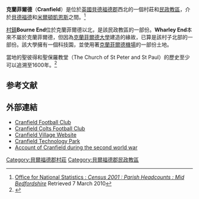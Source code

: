{{infobox UK place
|static_image=[[File:Broad_Green,_Cranfield_-_geograph.org.uk_-_277493.jpg|240px]]
|static_image_caption=村子中央的綠地
|country =                 英格蘭
|latitude=                 52.0699
|longitude=                -0.6081
|official_name=             Cranfield
| population = 4,909
| population_ref = ''(2001)''
|civil_parish= Cranfield
|unitary_england=           [[中貝德福德郡|中貝德福德郡]]
|lieutenancy_england =    [[貝德福德郡|貝德福德郡]]
|region=                  東英格蘭
|constituency_westminster=      [[中貝德福德郡_(英國國會選區)|中貝德福德]]
|post_town=        [[貝德福德|貝德福德]]
|postcode_district =       MK43
|postcode_area=            MK
|dial_code=      01234
|london_distance          = {{convert|52|mi|km|0}}
|os_grid_reference=     SP959425
}}

'''克蘭菲爾德'''（'''Cranfield'''）是位於[[英國|英國]][[貝德福德郡|貝德福德郡]]西北的一個村莊和[[民政教區|民政教區]]，介於[[貝德福德|貝德福德]]和[[米爾頓凱恩斯|米爾頓凱恩斯]]之間。<ref>[http://www.neighbourhood.statistics.gov.uk/dissemination/viewFullDataset.do?instanceSelection=03070&productId=779&$ph=60_61&datasetInstanceId=3070&startColumn=1&numberOfColumns=8&containerAreaId=790320 Office for National Statistics : ''Census 2001 : Parish Headcounts : Mid Bedfordshire''] {{Wayback|url=http://www.neighbourhood.statistics.gov.uk/dissemination/viewFullDataset.do?instanceSelection=03070&productId=779&$ph=60_61&datasetInstanceId=3070&startColumn=1&numberOfColumns=8&containerAreaId=790320 |date=20130526233238 }} Retrieved 7 March 2010</ref>

[[村鎮|村鎮]]'''Bourne End'''位於克蘭菲爾德以北，是該民政教區的一部份。'''Wharley End'''本來不屬於克蘭菲爾德，但因為[[克蘭菲爾德大學|克蘭菲爾德大學]]建造的緣故，已算是該村子北部的一部份。該大學擁有一個科技園，並使用著[[克蘭菲爾德機場|克蘭菲爾德機場]]的一部份土地。

當地的聖彼得和聖保羅教堂（The Church of St Peter and St Paul）的歷史至少可以追溯至1600年。<ref>{{Cite web |url=http://www.genuki.org.uk/big/eng/BDF/Cranfield/index.html |title=存档副本 |accessdate=2014-01-18 |archive-date=2015-10-07 |archive-url=https://web.archive.org/web/20151007161456/http://www.genuki.org.uk/big/eng/BDF/Cranfield/index.html |dead-url=no }}</ref>

==参考文献==
{{reflist}}

==外部連結==
{{Commons category|Cranfield}}
* [https://web.archive.org/web/20080216232642/http://www.cranfieldunitedfc.co.uk/ Cranfield Football Club]
* [https://web.archive.org/web/20050212012619/http://www.cranfieldcolts.co.uk/ Cranfield Colts Football Club]
* [https://web.archive.org/web/20161019104003/http://www.cranfieldweb.org.uk/ Cranfield Village Website]
* [http://www.cranfieldtechnologypark.co.uk/ Cranfield Technology Park] {{Wayback|url=http://www.cranfieldtechnologypark.co.uk/ |date=20201111111543 }}
* [http://www.bbc.co.uk/ww2peopleswar/stories/28/a7257828.shtml Account of Cranfield during the second world war] {{Webarchive|url=https://archive.today/20130420033047/http://www.bbc.co.uk/ww2peopleswar/stories/28/a7257828.shtml |date=2013-04-20 }}

[[Category:貝爾福德郡村莊|Category:貝爾福德郡村莊]]
[[Category:貝爾福德郡民政教區|Category:貝爾福德郡民政教區]]